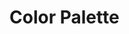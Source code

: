 
<Meta title="Design System/Colors" />

# Color Palette

<ColorPalette>
  <ColorItem
    title="Tangerine"
    subtitle="Primary accent"
    colors={{
      "adp-tangerine-400": "#D87D4A",
      "adp-tangerine-300": "#fbaf85",
    }}
  />
  <ColorItem
    title="Slate"
    subtitle="Background colors"
    colors={{
      "adp-slate-800": "#101010",
      "adp-slate-400": "#CFCFCF",
      "adp-slate-300": "#F1F1F1",
      "adp-slate-200": "#FAFAFA",
    }}
  />
  <ColorItem
    title="Copy"
    subtitle="Text colors"
    colors={{
      "adp-copy-black": "#000000",
      "adp-copy-white": "#FFFFFF",
    }}
  />

</ColorPalette>
